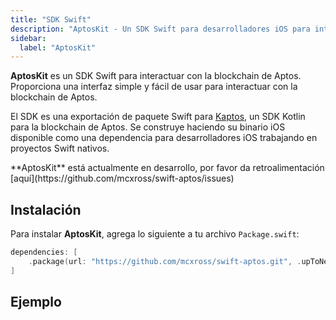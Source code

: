 ```yaml
---
title: "SDK Swift"
description: "AptosKit - Un SDK Swift para desarrolladores iOS para interactuar con la blockchain de Aptos, construido sobre Kaptos"
sidebar:
  label: "AptosKit"
---
```



**AptosKit** es un SDK Swift para interactuar con la blockchain de Aptos.
Proporciona una interfaz simple y fácil de usar para interactuar con la
blockchain de Aptos.

El SDK es una exportación de paquete Swift para [Kaptos](/build/sdks/community-sdks/kotlin-sdk), un SDK Kotlin para
la blockchain de Aptos. Se construye haciendo su binario iOS disponible como una
dependencia para desarrolladores iOS trabajando en proyectos Swift nativos.

<Aside type="note">
  **AptosKit** está actualmente en desarrollo, por favor da retroalimentación [aquí](https://github.com/mcxross/swift-aptos/issues)
</Aside>

## Instalación

Para instalar **AptosKit**, agrega lo siguiente a tu archivo `Package.swift`:

```swift filename="Package.swift"
dependencies: [
    .package(url: "https://github.com/mcxross/swift-aptos.git", .upToNextMajor(from: <version>))
]
```

## Ejemplo

<CardGrid>
  <LinkCard href="/build/sdks/community-sdks/kotlin-sdk/for-ios-devs/getting-started" title="Guía Rápida" description="Integra Aptos en < 5 minutos" />

  <LinkCard href="https://github.com/mcxross/swift-aptos/tree/main/iOSDemo/iOSDemo" title="Demo iOS" description="Aplicación iOS de ejemplo usando AptosKit" target="_blank" />
</CardGrid>
